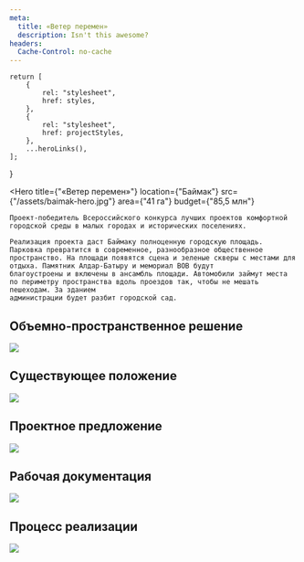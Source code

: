 ```yaml
---
meta:
  title: «Ветер перемен»
  description: Isn't this awesome?
headers:
  Cache-Control: no-cache
---
```



    return [
        {
            rel: "stylesheet",
            href: styles,
        },
        {
            rel: "stylesheet",
            href: projectStyles,
        },
        ...heroLinks(),
    ];
}

<Hero
    title={"«Ветер перемен»"}
    location={"Баймак"}
    src={"/assets/baimak-hero.jpg"}
    area={"41 га"}
    budget={"85,5 млн"}
>
    Проект-победитель Всероссийского конкурса лучших проектов комфортной городской среды в малых городах и исторических поселениях.

    Реализация проекта даст Баймаку полноценную горо­дскую площадь. Парковка превратится в современное, разнообразное общественное пространство. На пло­щади появятся сцена и зеленые скверы с местами для
    отдыха. Памятник Алдар-Батыру и мемориал ВОВ будут
    благоустроены и включены в ансамбль площади. Авто­мобили займут места по периметру пространства вдоль проездов так, чтобы не мешать пешеходам. За зданием
    администрации будет разбит городской сад.
</Hero>

## Объемно-пространственное решение

![](/assets/baimak-00.jpg)

## Существующее положение

![](/assets/baimak-01.jpg)

## Проектное предложение

![](/assets/baimak-02.jpg)

## Рабочая документация

![](/assets/baimak-03.jpg)

## Процесс реализации

![](/assets/baimak-04.jpg)

